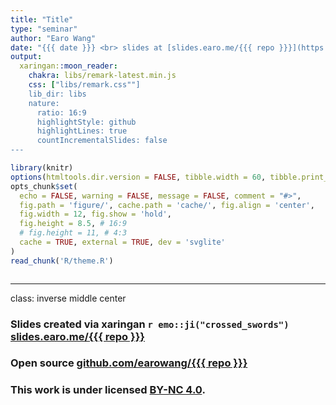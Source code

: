 ```yaml
---
title: "Title"
type: "seminar"
author: "Earo Wang"
date: "{{{ date }}} <br> slides at [slides.earo.me/{{{ repo }}}](https://slides.earo.me/{{{ repo }}})"
output:
  xaringan::moon_reader:
    chakra: libs/remark-latest.min.js
    css: ["libs/remark.css""]
    lib_dir: libs
    nature:
      ratio: 16:9
      highlightStyle: github
      highlightLines: true
      countIncrementalSlides: false
---
```


```r
library(knitr)
options(htmltools.dir.version = FALSE, tibble.width = 60, tibble.print_min = 6)
opts_chunk$set(
  echo = FALSE, warning = FALSE, message = FALSE, comment = "#>",
  fig.path = 'figure/', cache.path = 'cache/', fig.align = 'center', 
  fig.width = 12, fig.show = 'hold',
  fig.height = 8.5, # 16:9
  # fig.height = 11, # 4:3
  cache = TRUE, external = TRUE, dev = 'svglite'
)
read_chunk('R/theme.R')
```

```r
```

---

class: inverse middle center

### Slides created via xaringan `r emo::ji("crossed_swords")` [slides.earo.me/{{{ repo }}}](https://slides.earo.me/{{{ repo }}})

### Open source [github.com/earowang/{{{ repo }}}](https://github.com/earowang/{{{ repo }}})

### This work is under licensed [<i class="fab fa-creative-commons"></i> BY-NC 4.0](https://creativecommons.org/licenses/by-nc/4.0/).
